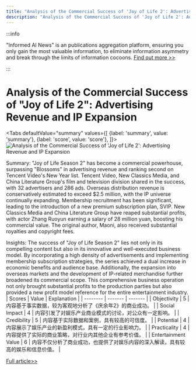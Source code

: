 ```yaml
---
title: "Analysis of the Commercial Success of 'Joy of Life 2': Advertising Revenue and IP Expansion"
description: "Analysis of the Commercial Success of 'Joy of Life 2': Advertising Revenue and IP Expansion"
---
```



:::info

"Informed AI News" is an publications aggregation platform, ensuring you only gain the most valuable information, to eliminate information asymmetry and break through the limits of information cocoons.  [Find out more >>](/)

:::

# Analysis of the Commercial Success of "Joy of Life 2": Advertising Revenue and IP Expansion


<Tabs
	defaultValue="summary"
	values={[
	{label: 'summary', value: 'summary'},
	{label: 'score', value: 'score'},
]}>
<TabItem value="summary">
<img
  src="https://image.informedainews.com/2024/06/Ent-HV2-1717723063-0.jpg"
  alt="Analysis of the Commercial Success of 'Joy of Life 2': Advertising Revenue and IP Expansion"
/>



Summary:
"Joy of Life Season 2" has become a commercial powerhouse, surpassing "Blossoms" in advertising revenue and ranking second on Tencent Video's New Year list. Tencent Video, New Classics Media, and China Literature Group's film and television division shared in the success, with 32 advertisers and 286 ads. Overseas distribution revenue is conservatively estimated to exceed $2.5 million, with the IP universe continually expanding. Membership recruitment has been significant, leading to the introduction of a new premium subscription plan, SVIP. New Classics Media and China Literature Group have reaped substantial profits, with actor Zhang Ruoyun earning a salary of 28 million yuan, boosting his commercial value. The original author, Maoni, also received substantial royalties and copyright fees.

Insights:
The success of "Joy of Life Season 2" lies not only in its compelling content but also in its innovative and well-executed business model. By incorporating a high density of advertisements and implementing membership subscription strategies, the series achieved a dual increase in economic benefits and audience base. Additionally, the expansion into overseas markets and the development of IP-related merchandise further broadened its commercial scope. This comprehensive business operation not only brought substantial profits to the production parties but also provided a new profit model reference for the entire entertainment industry.
</TabItem>
<TabItem value="score">
	| Scores     | Value   | Explanation |
	| -------- | ------- | ------- |
	| Objectivity  | 5    | 内容基于事实数据，较为客观地分析了《庆余年2》的商业成功。    |
	| Social Impact | 4     | 内容引发了对娱乐产业商业模式的讨论，对公众有一定影响。    |
	| Credibility    | 5    | 内容基于实际数据和案例，具有较高的可信度。    |
	| Potential    | 4    | 内容展示了娱乐产业的新盈利模式，具有一定的行业影响力。    |
	| Practicality    | 4    | 内容提供了实际的商业策略，对行业内其他企业有参考价值。    |
	| Entertainment Value    | 6    | 内容不仅分析了商业成功，也提供了对娱乐内容的深入解读，具有较高的娱乐和信息价值。    |
</TabItem>
</Tabs>

[Full article>>](https://www.36kr.com/p/2807634737084038)
